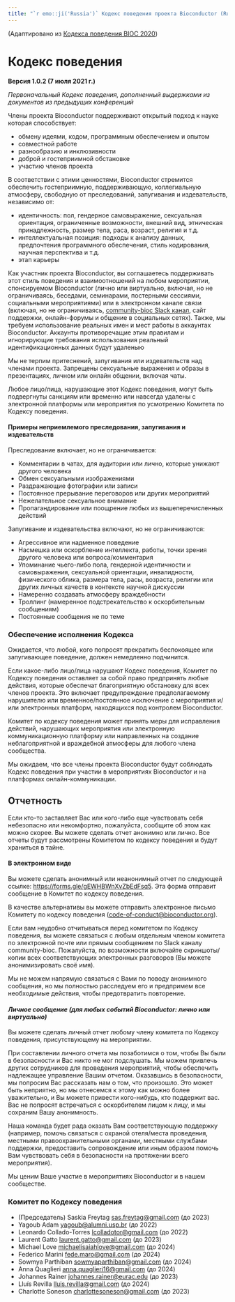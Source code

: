 ```yaml
---
title: "`r emo::ji('Russia')` Кодекс поведения проекта Bioconductor (Russian, Russian Federation)"
---
```


(Адаптировано из [Кодекса поведения BIOC 2020][1])

# Кодекс поведения

**Версия 1.0.2 (7 июля 2021 г.)**

_Первоначальный Кодекс поведения, дополненный выдержками из документов из предыдущих конференций_

Члены проекта Bioconductor поддерживают открытый подход к науке которая способствует:

* обмену идеями, кодом, программным обеспечением и опытом
* совместной работе
* разнообразию и инклюзивности
* доброй и гостеприимной обстановке
* участию членов проекта

В соответствии с этими ценностями, Bioconductor стремится обеспечить гостеприимную, поддерживающую, коллегиальную атмосферу, свободную от преследований, запугивания и издевательств, независимо от:

* идентичность: пол, гендерное самовыражение, сексуальная ориентация, ограниченные возможности, внешний вид, этническая принадлежность, размер тела, раса, возраст, религия и т.д.
* интеллектуальная позиция: подходы к анализу данных, предпочтения программного обеспечения, стиль кодирования, научная перспектива и т.д.
* этап карьеры

Как участник проекта Bioconductor, вы соглашаетесь поддерживать этот стиль поведения и взаимоотношений на любом мероприятии, спонсируемом Bioconductor (лично или виртуально, включая, но не ограничиваясь, беседами, семинарами, постерными сессиями, социальными мероприятиями) или в электронном канале связи (включая, но не ограничиваясь, [community-bioc Slack канал](https://bioc-community.herokuapp.com/), сайт поддержки, онлайн-форумы и общение в социальных сетях). Также, мы требуем использование реальных имен и мест работы в аккаунтах Bioconductor. Аккаунты противоречащие этим правилам и игнорирующие требования использования реальный идентификационных данных будут удаленыю

Мы не терпим притеснений, запугивания или издевательств над членами проекта. Запрещены сексуальные выражения и образы в презентациях, личном или онлайн общении, включая чаты.

Любое лицо/лица, нарушающие этот Кодекс поведения, могут быть подвергнуты санкциям или временно или навсегда удалены с электронной платформы или мероприятия по усмотрению Комитета по Кодексу поведения.


#### Примеры неприемлемого преследования, запугивания и издевательств

Преследование включает, но не ограничивается:

* Комментарии в чатах, для аудитории или лично, которые унижают другого человека
* Обмен сексуальными изображениями
* Раздражающие фотографии или записи
* Постоянное прерывание переговоров или других мероприятий
* Нежелательное сексуальное внимание
* Пропагандирование или поощрение любых из вышеперечисленных действий

Запугивание и издевательства включают, но не ограничиваются:

* Агрессивное или надменное поведение
* Насмешка или оскорбление интеллекта, работы, точки зрения другого человека или вопроса/комментария
* Упоминание чьего-либо пола, гендерной идентичности и самовыражения, сексуальной ориентации, инвалидности, физического облика, размера тела, расы, возраста, религии или других личных качеств в контексте научной дискуссии
* Намеренно создавать атмосферу враждебности
* Троллинг (намеренное подстрекательство к оскорбительным сообщениям)
* Постоянные сообщения не по теме


### Обеспечение исполнения Кодекса

Ожидается, что любой, кого попросят прекратить беспокоящее или запугивающее поведение, должен немедленно подчинится.

Если какое-либо лицо/лица нарушают Кодекс поведения, Комитет по Кодексу поведения оставляет за собой право предпринять любые действия, которые обеспечат благоприятную обстановку для всех членов проекта.
Это включает предупреждение предполагаемому нарушителю или временное/постоянное исключение с мероприятия и/или электронных платформ, находящихся под контролем Bioconductor.

Комитет по кодексу поведения может принять меры для исправления действий, нарушающих мероприятия или электронную коммуникационную платформу или направленных на создание неблагоприятной и враждебной атмосферы для любого члена сообщества.

Мы ожидаем, что все члены проекта Bioconductor будут соблюдать Кодекс поведения при участии в мероприятиях Bioconductor и на платформах онлайн-коммуникации.


## Отчетность

Если кто-то заставляет Вас или кого-либо еще чувствовать себя небезопасно или некомфортно, пожалуйста, сообщите об этом как можно скорее. 
Вы можете сделать отчет анонимно или лично. 
Все отчеты будут рассмотрены Комитетом по кодексу поведения и будут храниться в тайне.

#### В электронном виде

Вы можете сделать анонимный или неанонимный отчет по следующей ссылке:
<https://forms.gle/gEWHBWnXvZbEdFsq5>.
Эта форма отправит сообщение в Комитет по кодексу поведения.

В качестве альтернативы вы можете отправить электронное письмо Комитету по кодексу поведения (<code-of-conduct@bioconductor.org>).

Если вам неудобно отчитываться перед комитетом по Кодексу поведения, вы можете связаться с любым отдельным членом комитета по электронной почте или прямым сообщением по Slack каналу community-bioc. Пожалуйста, по возможности включайте скриншоты/копии всех соответствующих электронных разговоров (Вы можете анонимизировать своё имя).

Мы не можем напрямую связаться с Вами по поводу анонимного сообщения, но мы полностью расследуем его и предпримем все необходимые действия, чтобы предотвратить повторение.

#### _Личное сообщение (для любых событий Bioconductor: лично или виртуально)_

Вы можете сделать личный отчет любому члену комитета по Кодексу поведения, присутствующему на мероприятии.

При составлении личного отчета мы позаботимся о том, чтобы Вы были в безопасности и Вас никто не мог подслушать.
Мы можем привлечь других сотрудников для проведения мероприятий, чтобы обеспечить надлежащее управление Вашим отчетом.
Оказавшись в безопасности, мы попросим Вас рассказать нам о том, что произошло.
Это может быть неприятно, но мы отнесемся к этому как можно более уважительно, и Вы можете привести кого-нибудь, кто поддержит вас.
Вас не попросят встречаться с оскорбителем лицом к лицу, и мы сохраним Вашу анонимность.

Наша команда будет рада оказать Вам соответствующую поддержку (например, помочь связаться с охраной отеля/места проведения, местными правоохранительными органами, местными службами поддержки, предоставить сопровождение или иным образом помочь Вам чувствовать себя в безопасности на протяжении всего мероприятия).

Мы ценим Ваше участие в мероприятиях Bioconductor и в нашем сообществе.

### Комитет по Кодексу поведения

* (Председатель) Saskia Freytag <sas.freytag@gmail.com> (до 2023)
* Yagoub Adam <yagoub@alumni.usp.br> (до 2022)
* Leonardo Collado-Torres <lcolladotor@gmail.com> (до 2022)
* Laurent Gatto <laurent.gatto@gmail.com> (до 2023)
* Michael Love <michaelisaiahlove@gmail.com> (до 2024)
* Federico Marini <fede.maro@gmail.com> (до 2024)
* Sowmya Parthiban <sowmyaparthiban@gmail.com> (до 2024)
* Anna Quaglieri <anna.quaglieri16@gmail.com> (до 2024)
* Johannes Rainer <johannes.rainer@eurac.edu> (до 2023)
* Lluís Revilla <lluis.revilla@gmail.com> (до 2024)
* Charlotte Soneson <charlottesoneson@gmail.com> (до 2023)

[1]: https://bioc2020.bioconductor.org/code_of_conduct